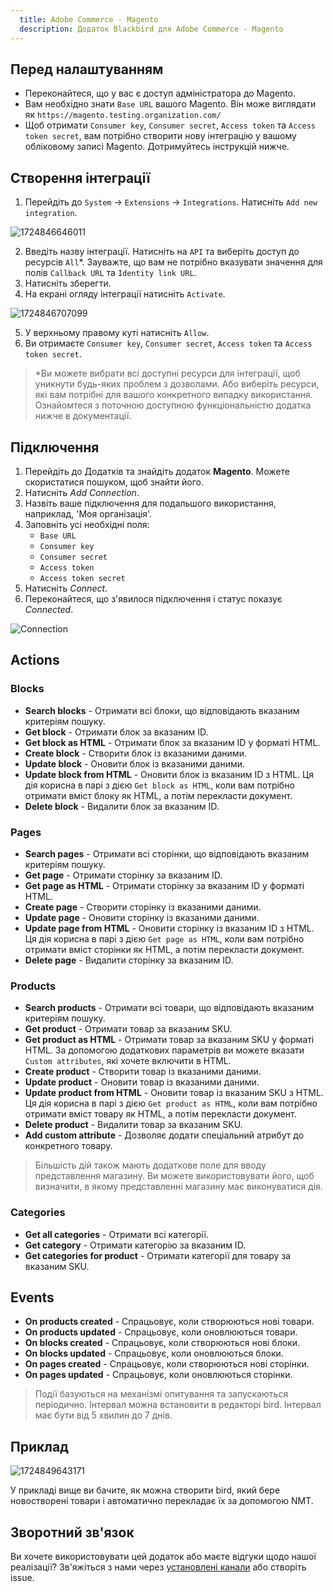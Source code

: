 ```yaml
---
  title: Adobe Commerce - Magento
  description: Додаток Blackbird для Adobe Commerce - Magento
---
```


<LinkCard title="View on Github" target="_blank" href="https://github.com/bb-io/Magento" icon="github" />

## Перед налаштуванням

- Переконайтеся, що у вас є доступ адміністратора до Magento.
- Вам необхідно знати `Base URL` вашого Magento. Він може виглядати як `https://magento.testing.organization.com/`
- Щоб отримати `Consumer key`, `Consumer secret`, `Access token` та `Access token secret`, вам потрібно створити нову інтеграцію у вашому обліковому записі Magento. Дотримуйтесь інструкцій нижче.

## Створення інтеграції

1. Перейдіть до `System` -> `Extensions` -> `Integrations`. Натисніть `Add new integration`.

![1724846646011](https://raw.githubusercontent.com/bb-io/Magento/main/image/README/1724846646011.png)

2. Введіть назву інтеграції. Натисніть на `API` та виберіть доступ до ресурсів `All`*. Зауважте, що вам не потрібно вказувати значення для полів `Callback URL` та `Identity link URL`.
3. Натисніть зберегти.
4. На екрані огляду інтеграції натисніть `Activate`.

![1724846707099](https://raw.githubusercontent.com/bb-io/Magento/main/image/README/1724846707099.png)

5. У верхньому правому куті натисніть `Allow`.
6. Ви отримаєте `Consumer key`, `Consumer secret`, `Access token` та `Access token secret`.

> *Ви можете вибрати всі доступні ресурси для інтеграції, щоб уникнути будь-яких проблем з дозволами. Або виберіть ресурси, які вам потрібні для вашого конкретного випадку використання. Ознайомтеся з поточною доступною функціональністю додатка нижче в документації.

## Підключення

1. Перейдіть до Додатків та знайдіть додаток **Magento**. Можете скористатися пошуком, щоб знайти його.
2. Натисніть _Add Connection_.
3. Назвіть ваше підключення для подальшого використання, наприклад, 'Моя організація'.
4. Заповніть усі необхідні поля:
    - `Base URL` 
    - `Consumer key`
    - `Consumer secret`
    - `Access token`
    - `Access token secret`
5. Натисніть _Connect_.
6. Переконайтеся, що з'явилося підключення і статус показує _Connected_.

![Connection](https://raw.githubusercontent.com/bb-io/Magento/main/image/README/connection.png)

## Actions

### Blocks

- **Search blocks** - Отримати всі блоки, що відповідають вказаним критеріям пошуку.
- **Get block** - Отримати блок за вказаним ID.
- **Get block as HTML** - Отримати блок за вказаним ID у форматі HTML.
- **Create block** - Створити блок із вказаними даними.
- **Update block** - Оновити блок із вказаними даними.
- **Update block from HTML** - Оновити блок із вказаним ID з HTML. Ця дія корисна в парі з дією `Get block as HTML`, коли вам потрібно отримати вміст блоку як HTML, а потім перекласти документ.
- **Delete block** - Видалити блок за вказаним ID.

### Pages

- **Search pages** - Отримати всі сторінки, що відповідають вказаним критеріям пошуку.
- **Get page** - Отримати сторінку за вказаним ID.
- **Get page as HTML** - Отримати сторінку за вказаним ID у форматі HTML.
- **Create page** - Створити сторінку із вказаними даними.
- **Update page** - Оновити сторінку із вказаними даними.
- **Update page from HTML** - Оновити сторінку із вказаним ID з HTML. Ця дія корисна в парі з дією `Get page as HTML`, коли вам потрібно отримати вміст сторінки як HTML, а потім перекласти документ.
- **Delete page** - Видалити сторінку за вказаним ID.

### Products

- **Search products** - Отримати всі товари, що відповідають вказаним критеріям пошуку.
- **Get product** - Отримати товар за вказаним SKU.
- **Get product as HTML** - Отримати товар за вказаним SKU у форматі HTML. За допомогою додаткових параметрів ви можете вказати `Custom attributes`, які хочете включити в HTML.
- **Create product** - Створити товар із вказаними даними.
- **Update product** - Оновити товар із вказаними даними.
- **Update product from HTML** - Оновити товар із вказаним SKU з HTML. Ця дія корисна в парі з дією `Get product as HTML`, коли вам потрібно отримати вміст товару як HTML, а потім перекласти документ.
- **Delete product** - Видалити товар за вказаним SKU.
- **Add custom attribute** - Дозволяє додати спеціальний атрибут до конкретного товару.

> Більшість дій також мають додаткове поле для вводу представлення магазину. Ви можете використовувати його, щоб визначити, в якому представленні магазину має виконуватися дія.

### Categories

- **Get all categories** - Отримати всі категорії.
- **Get category** - Отримати категорію за вказаним ID.
- **Get categories for product** - Отримати категорії для товару за вказаним SKU.

## Events

- **On products created** - Спрацьовує, коли створюються нові товари.
- **On products updated** - Спрацьовує, коли оновлюються товари.
- **On blocks created** - Спрацьовує, коли створюються нові блоки.
- **On blocks updated** - Спрацьовує, коли оновлюються блоки.
- **On pages created** - Спрацьовує, коли створюються нові сторінки.
- **On pages updated** - Спрацьовує, коли оновлюються сторінки.

> Події базуються на механізмі опитування та запускаються періодично. Інтервал можна встановити в редакторі bird. Інтервал має бути від 5 хвилин до 7 днів.

## Приклад

![1724849643171](https://raw.githubusercontent.com/bb-io/Magento/main/image/README/1724849643171.png)

У прикладі вище ви бачите, як можна створити bird, який бере новостворені товари і автоматично перекладає їх за допомогою NMT.

## Зворотний зв'язок

Ви хочете використовувати цей додаток або маєте відгуки щодо нашої реалізації? Зв'яжіться з нами через [установлені канали](https://www.blackbird.io/) або створіть issue.
